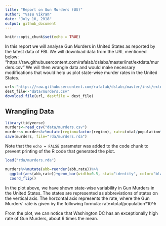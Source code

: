---
title: "Report on Gun Murders (US)"
author: "Vasu Vikram"
date: "July 10, 2018"
output: github_document
---

```{r setup, include=FALSE}
knitr::opts_chunk$set(echo = TRUE)
```

In this report we will analyse Gun Murders in United States as reported by the latest data of FBI. We will download data from the URL mentioned below:
"https://raw.githubusercontent.com/rafalab/dslabs/master/inst/extdata/murders.csv"
We will then wrangle data and would make necessary modifications that would help us plot state-wise murder rates in the United States. 

```{r}
url<-"https://raw.githubusercontent.com/rafalab/dslabs/master/inst/extdata/murders.csv"
dest_file<-"data/murders.csv"
download.file(url, destfile = dest_file)

```

## Wrangling Data


```{r message=FALSE, warning=FALSE, paged.print=FALSE}
library(tidyverse)
murders<-read_csv("data/murders.csv")
murders<-murders%>%mutate(region=factor(region), rate=total/population*10^5)
save(murders, file="rda/murders.rda")

```

Note that the `echo = FALSE` parameter was added to the code chunk to prevent printing of the R code that generated the plot.

```{r}
load("rda/murders.rda")

murders%>%mutate(abb=reorder(abb,rate))%>%
  ggplot(aes(abb,rate))+geom_bar(width=0.5, stat="identity", color="black")+
  coord_flip()
```
In the plot above, we have shown state-wise variability in Gun Murders in the United States. The states are represented as abbreviations of states on the vertical axis. The horzontal axis represents the rate, where the Gun Murders' rate is given by the following formula: rate=total/population*10^5

From the plot, we can notice that Washington DC has an exceptionally high rate of Gun Murders, about 6 times the mean. 
